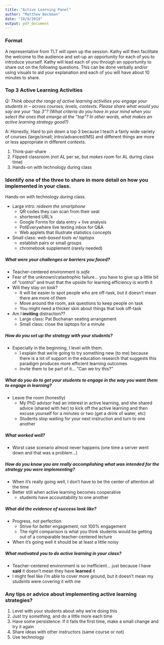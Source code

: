 ```yaml
---
title: "Active Learning Panel"
author: "Matthew Beckman"
date: "10/9/2018"
output: pdf_document
---
```


### Format

A representative from TLT will open up the session. Kathy will then facilitate the welcome to the audience and set-up an opportunity for each of you to introduce yourself. Kathy will lead each of you through an opportunity to share out on the following questions. This can be done verbally and/or using visuals to aid your explanation and each of you will have about 10 minutes to share.

### Top 3 Active Learning Activities

*Q: Think about the range of active learning activities you engage your students in -- across courses, levels, contexts. Please share what would you say are your “top 3”? (What criteria do you have in your mind when you select the ones that emerge at the “top”? In other words, what makes an active learning strategy good?)*

A: Honestly, Hard to pin down a top 3 because I teach a fairly wide variety of courses (large/small; intro/advanced/MS) and different things are more or less appropriate in different contexts.  

1. Think-pair-share
2. Flipped classroom (not AL per se, but *makes room* for AL during class time)
3. Hands-on with technology during class


### Identify one of the three to share in more detail on how you implemented in your class.

Hands-on with technology *during* class.

- Large intro: *redeem the smartphone*
    - QR codes they can scan from their seat
    - shortened URL's
    - Google Forms for data entry + live analysis
    - PollEverywhere live texting inbox for Q&A
    - Web applets that illustrate statistics concepts

- Small class: *web-based tools w/ laptops*
    - establish pairs or small groups 
    - chromebook supplement (rarely needed)


##### What were your challenges or barriers you faced?

- Teacher-centered environment is *safe*
- Fear of the unknown/catastrophic failure... you have to give up a little bit of "control" and trust that the upside for learning efficiency is worth it 
- Will they stay *on task*?  
    - It will be easier to spot people who are off-task, but it doesn't mean there are more of them
    - Move around the room, ask questions to keep people on task
    - You might need a thicker skin about things that look off-task
- Am I **inviting** distraction??
    - Large class: Pat Buchanan seating arrangement
    - Small class: close the laptops for a minute

##### How do you set up the strategy with your students?

- Especially in the beginning, I level with them.
    - I explain that we're going to try something new (to me) because there is a lot of support in the education research that suggests this paradigm produces more efficient learning outcomes
    - Invite them to be part of it... "Can we try this?"


##### What do you do to get your students to engage in the way you want them to engage in learning?

- Leave the room (honestly)
    - My PhD advisor had an interest in active learning, and she shared advice (shared with her) to kick off the active learning and then excuse yourself for a minutes or two (get a drink of water, etc)
    - Students stop waiting for your next instruction and turn to one another


##### What worked well?

- Worst case scenario almost never happens (one time a server went down and that was a problem...)

##### How do you know you are really accomplishing what was intended for the strategy you were implementing?

- When it's really going well, I don't have to be the center of attention all the time
- Better still when active learning becomes cooperative
    - students have accountability to one another

##### What did the evidence of success look like? 

- Progress, not perfection
    - Strive for *better* engagement, not 100% engagement
    - The right comparison is what you think students would be getting out of a comparable teacher-centered lecture
- When it's going well it should be at least a little noisy


##### What motivated you to do active learning in your class?

- Teacher-centered environment is so inefficient... just because I have **said** it doesn't mean they have **learned** it
- I might feel like *I'm* able to cover more ground, but it doesn't mean my *students* were covering it with me



### Any tips or advice about implementing active learning strategies?

1. Level with your students about why we're doing this
2. Just try *something*, and do a little more each time
3. Have some persistence: If it fails the first time, make a small change and try it again
4. Share ideas with other instructors (same course or not)
5. Use technology




